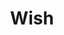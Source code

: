 ---
sortOrder: 2
title: Wish
description: A young girl named Asha wishes on a star and gets a more direct answer than she bargained for when a trouble-making star comes down from the sky to join her.
rating: G
genre:
  - Animation
  - Fantasy
length: 1h 35m
cast:
  - Chris Pine
  - Ariana DeBose
  - Alan Tudyk
showtimes:
  - Jan 5th
  - Jan 6th
  - Jan 7th - 2pm Matinee
poster: ./images/wish.jpeg
trailer: https://www.youtube.com/watch?v=ctlz0R1tSZE
socialImage: ./images/wish.jpeg
---